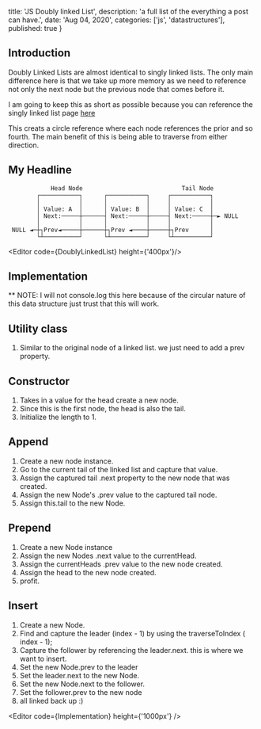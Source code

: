 
  title: 'JS Doubly linked List',
  description: 'a full list of the everything a post can have.',
  date: 'Aug 04, 2020',
  categories: ['js', 'datastructures'],  
  published: true
}


<Section>

  <LeftSection size={4}>

  ## Introduction 

  Doubly Linked Lists are almost identical to singly linked lists. The only main difference here is that we take up more memory 
  as we need to reference not only the next node but the previous node that comes before it. 

  I am going to keep this as short as possible because you can reference the singly linked list page [here](/articles/linkedlist)

  This creats a circle reference where each node references the prior and so fourth. The main benefit of this is being able to traverse from either direction. 


  </LeftSection>

  <RightSection size={8}>

  ## My Headline

                Head Node                            Tail Node
            ┌───────────┐      ┌───────────┐     ┌───────────┐
            │           │      │           │     │           │
            │ Value: A  │      │ Value: B  │     │ Value: C  │
            │ Next:─────┼──────┤ Next:─────┼─────┤ Next:─────┼─► NULL
            │           │      │           │     │           │
     NULL ◄─┼┐Prev◄─────┼──────┼┐Prev ◄────┼─────┼┐Prev      │
            └┴──────────┘      └┴──────────┘     └┴──────────┘
      

  <Editor code={DoublyLinkedList} height={'400px'}/>

  </RightSection>

</Section>


<Section>

  <LeftSection size={4}>

  # Implementation
  ** NOTE: I will not console.log this here because of the circular nature of this data structure just trust that this will work.
  
  ## Utility class
  1. Similar to the original node of a linked list. we just need to add a prev property.


  ## Constructor
  1. Takes in a value for the head create a new node.
  2. Since this is the first node, the head is also the tail.
  3. Initialize the length to 1.
  

  ## Append
  1. Create a new node instance. 
  2. Go to the current tail of the linked list and capture that value.
  3. Assign the captured tail .next property to the new node that was created.
  4. Assign the new Node's .prev value to the captured tail node.
  5. Assign this.tail to the new Node.


  ## Prepend
  1. Create a new Node instance
  2. Assign the new Nodes .next value to the currentHead.
  3. Assign the currentHeads .prev value to the new node created.
  4. Assign the head to the new node created.
  5. profit.


  ## Insert
  1. Create a new Node.
  2. Find and capture the leader (index - 1) by using the traverseToIndex ( index - 1);
  3. Capture the follower by referencing the leader.next. this is where we want to insert.
  3. Set the new Node.prev to the leader
  4. Set the leader.next to the new Node.
  5. Set the new Node.next to the follower.
  6. Set the follower.prev to the new node
  7. all linked back up :)
  

  </LeftSection>

  <RightSection size={8}>

  <Editor code={Implementation} height={'1000px'} />
  
  </RightSection>

</Section>